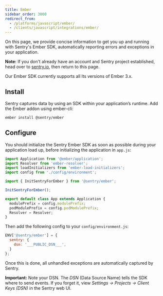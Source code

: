 ```yaml
---
title: Ember
sidebar_order: 3000
redirect_from:
  - /platforms/javascript/ember/
  - /clients/javascript/integrations/ember/
---
```


On this page, we provide concise information to get you up and running with Sentry's Ember SDK, automatically reporting errors and exceptions in your application.

**Note:** If you don't already have an account and Sentry project established, head over to [sentry.io](https://sentry.io/signup/), then return to this page.

Our Ember SDK currently supports all lts versions of Ember 3.x.

## Install

Sentry captures data by using an SDK within your application’s runtime. Add the Ember addon using ember-cli:

```bash {tabTitle:ember-cli}
ember install @sentry/ember
```

## Configure

You should initialize the Sentry Ember SDK as soon as possible during your application load up, before initializing the
application in `app.js`:

```javascript
import Application from '@ember/application';
import Resolver from 'ember-resolver';
import loadInitializers from 'ember-load-initializers';
import config from './config/environment';

import { InitSentryForEmber } from '@sentry/ember';

InitSentryForEmber();

export default class App extends Application {
  modulePrefix = config.modulePrefix;
  podModulePrefix = config.podModulePrefix;
  Resolver = Resolver;
}
```

Then add the following config to your `config/environment.js`:

```javascript
ENV['@sentry/ember'] = {
  sentry: {
    dsn: '___PUBLIC_DSN___',
  }
};
```

Once this is done, all unhandled exceptions are automatically captured by Sentry.

**Important:** Note your DSN. The _DSN_ (Data Source Name) tells the SDK where to send events. If you forget it, view _Settings -> Projects -> Client Keys (DSN)_ in the Sentry web UI.

<!-- TODO-ADD-VERIFICATION-EXAMPLE -->
